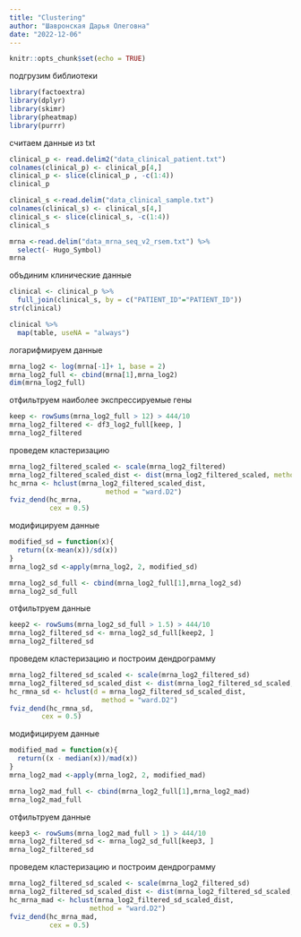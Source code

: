 ---
title: "Clustering"
author: "Шавронская Дарья Олеговна"
date: "2022-12-06"
---

```{r setup, include=FALSE}
knitr::opts_chunk$set(echo = TRUE)
```

подгрузим библиотеки 

```{r}
library(factoextra)
library(dplyr)
library(skimr)
library(pheatmap)
library(purrr)
```
считаем данные из txt

```{r}
clinical_p <- read.delim2("data_clinical_patient.txt")
colnames(clinical_p) <- clinical_p[4,] 
clinical_p <- slice(clinical_p , -c(1:4))
clinical_p

clinical_s <-read.delim("data_clinical_sample.txt")
colnames(clinical_s) <- clinical_s[4,] 
clinical_s <- slice(clinical_s, -c(1:4))
clinical_s

mrna <-read.delim("data_mrna_seq_v2_rsem.txt") %>%
  select(- Hugo_Symbol)
mrna

```
объдиним клинические данные
```{r}
clinical <- clinical_p %>%
  full_join(clinical_s, by = c("PATIENT_ID"="PATIENT_ID"))
str(clinical)

clinical %>%
  map(table, useNA = "always")
```

логарифмируем данные 
```{r}
mrna_log2 <- log(mrna[-1]+ 1, base = 2)
mrna_log2_full <- cbind(mrna[1],mrna_log2)
dim(mrna_log2_full)


```
отфильтруем наиболее экспрессируемые гены
```{r}
keep <- rowSums(mrna_log2_full > 12) > 444/10
mrna_log2_filtered <- df3_log2_full[keep, ]
mrna_log2_filtered 
```


проведем кластеризацию
```{r}
mrna_log2_filtered_scaled <- scale(mrna_log2_filtered)
mrna_log2_filtered_scaled_dist <- dist(mrna_log2_filtered_scaled, method = "euclidean")
hc_mrna <- hclust(mrna_log2_filtered_scaled_dist, 
                        method = "ward.D2")
fviz_dend(hc_mrna, 
          cex = 0.5)
```
модифицируем данные

```{r}
modified_sd = function(x){
  return((x-mean(x))/sd(x))
}
mrna_log2_sd <-apply(mrna_log2, 2, modified_sd)

mrna_log2_sd_full <- cbind(mrna_log2_full[1],mrna_log2_sd)
mrna_log2_sd_full
```
отфильтруем данные

```{r}
keep2 <- rowSums(mrna_log2_sd_full > 1.5) > 444/10
mrna_log2_filtered_sd <- mrna_log2_sd_full[keep2, ]
mrna_log2_filtered_sd 
```
проведем кластеризацию и построим дендрограмму
```{r}
mrna_log2_filtered_sd_scaled <- scale(mrna_log2_filtered_sd)
mrna_log2_filtered_sd_scaled_dist <- dist(mrna_log2_filtered_sd_scaled, method = "euclidean")
hc_rmna_sd <- hclust(d = mrna_log2_filtered_sd_scaled_dist, 
                       method = "ward.D2")
fviz_dend(hc_rmna_sd, 
        cex = 0.5)
```

модифицируем данные
```{r}
modified_mad = function(x){
  return((x - median(x))/mad(x))
}
mrna_log2_mad <-apply(mrna_log2, 2, modified_mad)

mrna_log2_mad_full <- cbind(mrna_log2_full[1],mrna_log2_mad)
mrna_log2_mad_full
```
отфильтруем данные
```{r}
keep3 <- rowSums(mrna_log2_mad_full > 1) > 444/10
mrna_log2_filtered_sd <- mrna_log2_sd_full[keep3, ]
mrna_log2_filtered_sd 
```

проведем кластеризацию и построим дендрограмму

```{r}
mrna_log2_filtered_sd_scaled <- scale(mrna_log2_filtered_sd)
mrna_log2_filtered_sd_scaled_dist <- dist(mrna_log2_filtered_sd_scaled, method = "euclidean")
hc_mrna_mad <- hclust(mrna_log2_filtered_sd_scaled_dist, 
                    method = "ward.D2")
fviz_dend(hc_mrna_mad, 
          cex = 0.5)
```

